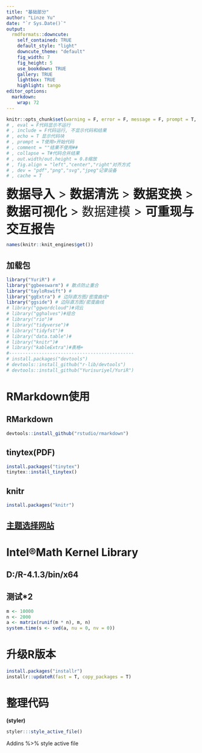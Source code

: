 ---
title: "基础部分"
author: "Linze Yu"
date: "`r Sys.Date()`"
output:
  rmdformats::downcute:
    self_contained: TRUE
    default_style: "light"
    downcute_theme: "default"
    fig_width: 7
    fig_height: 5
    use_bookdown: TRUE
    gallery: TRUE
    lightbox: TRUE
    highlight: tango
editor_options: 
  markdown: 
    wrap: 72
---

```{r, 代码全局设置, echo = F}
knitr::opts_chunk$set(warning = F, error = F, message = F, prompt = T, comment = "", echo = T, dpi = 200, collapse = T, fig.align = "left", dev = "png", prompt = F, cache = T)
# , eval = F代码显示不运行
# , include = F代码运行, 不显示代码和结果
# , echo = T 显示代码块
# , prompt = T使用>开始代码
# , comment = ""结果不使用##
# , collapse = T#代码合并结果
# , out.width/out.height = 0.8缩放
# , fig.align = "left","center","right"对齐方式
# , dev = "pdf","png","svg","jpeg"记录设备
# , cache = T
```

<font size = 6>**数据导入** > **数据清洗** > **数据变换** > **数据可视化** > 数据建模 > **可重现与交互报告**</font>

```{r}
names(knitr::knit_engines$get())
```

## 加载包
```{r 加载包}
library("YuriR") #
library("ggbeeswarm") # 散点防止重合
library("tayloRswift") #
library("ggExtra") # 边际直方图/密度曲线*
library("ggside") # 边际直方图/密度曲线
# library("ggwordcloud")#词云
# library("gghalves")#组合
# library("rio")#
# library("tidyverse")#
# library("tidyfst")#
# library("data.table")#
# library("knitr")#
# library("kableExtra")#表格+
#----------------------------------------------
# install.packages("devtools")
# devtools::install_github("r-lib/devtools")
# devtools::install_github("Yurisuriyel/YuriR")
```

# RMarkdown使用
## RMarkdown
```{r,eval = F}
devtools::install_github("rstudio/rmarkdown")
```

## tinytex(PDF)
```{r,eval = F}
install.packages("tinytex")
tinytex::install_tinytex()
```

## knitr
```{r,eval = F}
install.packages("knitr")
```

## [主题选择网站](https://bootswatch.com/3/)
  
# Intel®Math Kernel Library

## D:/R-4.1.3/bin/x64

## 测试*2
```{r}
m <- 10000
n <- 2000
a <- matrix(runif(m * n), m, n)
system.time(s <- svd(a, nu = 0, nv = 0))
```

# 升级R版本
```{r,eval = F}
install.packages("installr")
installr::updateR(fast = T, copy_packages = T)
```

# 整理代码
**(styler)**
```{r, eval = F}
styler:::style_active_file()
```
Addins %>% style active file